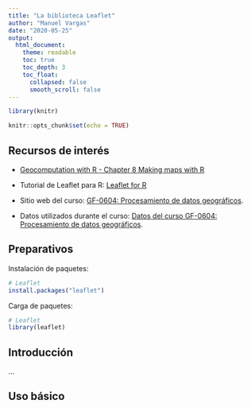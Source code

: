 ```yaml
---
title: "La biblioteca Leaflet"
author: "Manuel Vargas"
date: "2020-05-25"
output:
  html_document:
    theme: readable    
    toc: true
    toc_depth: 3
    toc_float:
      collapsed: false
      smooth_scroll: false    
---
```


```r
library(knitr)

knitr::opts_chunk$set(echo = TRUE)
```

## Recursos de interés
* [Geocomputation with R - Chapter 8 Making maps with R](https://geocompr.robinlovelace.net/adv-map.html)
* Tutorial de Leaflet para R: [Leaflet for R](https://rstudio.github.io/leaflet/)

* Sitio web del curso: [GF-0604: Procesamiento de datos geográficos](https://geoprocesamiento-2020i.github.io/).
* Datos utilizados durante el curso: [Datos del curso GF-0604: Procesamiento de datos geográficos](https://github.com/geoprocesamiento-2020i/datos).

## Preparativos
Instalación de paquetes:
```r
# Leaflet
install.packages("leaflet")
```

Carga de paquetes:
```r
# Leaflet
library(leaflet)
```

## Introducción
...

## Uso básico
